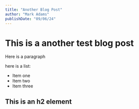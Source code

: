 ```yaml
---
title: "Another Blog Post"
author: "Mark Adams"
publishDate: "09/06/24"
---
```


# This is a another test blog post

Here is a paragraph

here is a list:

- Item one
- Item two
- Item three

## This is an h2 element
